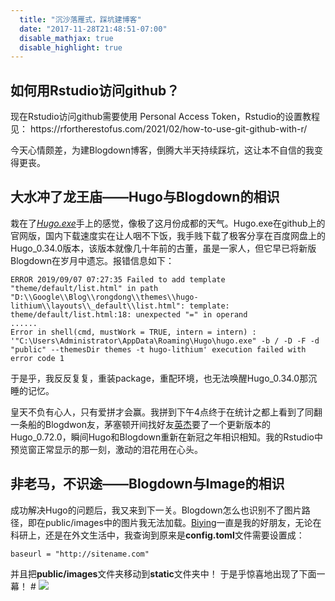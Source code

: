 ```yaml
---
  title: "沉沙落雁式，踩坑建博客"
  date: "2017-11-28T21:48:51-07:00"
  disable_mathjax: true
  disable_highlight: true
---
```


## 如何用Rstudio访问github？
现在Rstudio访问github需要使用 Personal Access Token，Rstudio的设置教程见：
https://rfortherestofus.com/2021/02/how-to-use-git-github-with-r/

今天心情颇差，为建Blogdown博客，倒腾大半天持续踩坑，这让本不自信的我变得更丧。

## 大水冲了龙王庙——Hugo与Blogdown的相识

栽在了*[Hugo.exe](https://github.com/gohugoio/hugo/releases)*手上的感觉，像极了这月份成都的天气。Hugo.exe在github上的官网版，国内下载速度实在让人咽不下饭，我手贱下载了极客分享在百度网盘上的Hugo_0.34.0版本，该版本就像几十年前的古董，虽是一家人，但它早已将新版Blogdown在岁月中遗忘。报错信息如下：
```Rmarkdown
ERROR 2019/09/07 07:27:35 Failed to add template "theme/default/list.html" in path "D:\\Google\\Blog\\rongdong\\themes\\hugo-lithium\\layouts\\_default\\list.html": template: theme/default/list.html:18: unexpected "=" in operand
......
Error in shell(cmd, mustWork = TRUE, intern = intern) :
'"C:\Users\Administrator\AppData\Roaming\Hugo\hugo.exe" -b / -D -F -d "public" --themesDir themes -t hugo-lithium' execution failed with error code 1
```
于是乎，我反反复复，重装package，重配环境，也无法唤醒Hugo_0.34.0那沉睡的记忆。

皇天不负有心人，只有爱拼才会赢。我拼到下午4点终于在统计之都上看到了同翻一条船的Blogdwon友，茅塞顿开间找好友[英杰](https://yjx.netlify.app)要了一个更新版本的Hugo_0.72.0，瞬间Hugo和Blogdown重新在新冠之年相识相知。我的Rstudio中预览窗正常显示的那一刻，激动的泪花用在心头。

## 非老马，不识途——Blogdown与Image的相识
成功解决Hugo的问题后，我又来到下一关。Blogdown怎么也识别不了图片路径，即在public/images中的图片我无法加载。[Biying](https://cn.bing.com/)一直是我的好朋友，无论在科研上，还是在外文生活中，我查询到原来是**config.toml**文件需要设置成：
```Rmarkdown
baseurl = "http://sitename.com"
```
并且把**public/images**文件夹移动到**static**文件夹中！
于是乎惊喜地出现了下面一幕！ 
#  ![](/images/xiaoxiao.jpg)